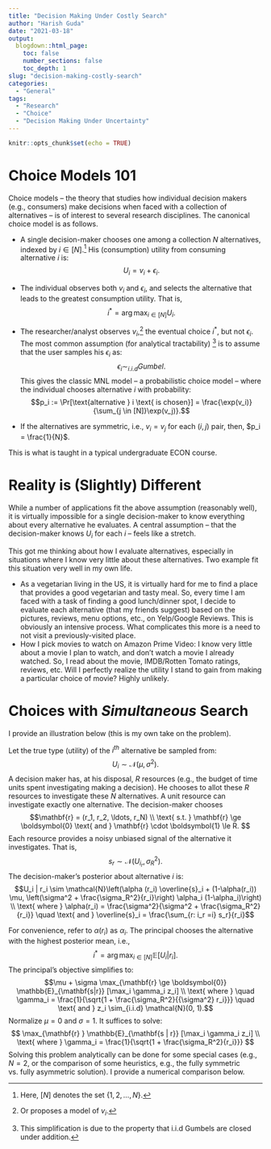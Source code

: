 ```yaml
---
title: "Decision Making Under Costly Search"
author: "Harish Guda"
date: "2021-03-18"
output:
  blogdown::html_page:
    toc: false
    number_sections: false
    toc_depth: 1
slug: "decision-making-costly-search"
categories: 
  - "General"
tags: 
  - "Research"
  - "Choice"
  - "Decision Making Under Uncertainty"
---
```


```r
knitr::opts_chunk$set(echo = TRUE)
```

# Choice Models 101

Choice models -- the theory that studies how individual decision makers (e.g., consumers) make decisions when faced with a collection of alternatives -- is of interest to several research disciplines. The canonical choice model is as follows. 

  - A single decision-maker chooses one among a collection $N$ alternatives, indexed by $i \in [N]$.^[Here, $[N]$ denotes the set $\{1, 2, \ldots, N\}$.] His (consumption) utility from consuming alternative $i$ is: 
$$U_i = v_i + \epsilon_i.$$
  - The individual observes both $v_i$ and $\epsilon_i$, and selects the alternative that leads to the greatest consumption utility. That is, 
$$i^* = \arg\max_{i \in [N]} U_i.$$

  - The researcher/analyst observes $v_i$,^[Or proposes a model of $v_i$.] the eventual choice $i^*$, but not $\epsilon_i$. The most common assumption (for analytical tractability) ^[This simplification is due to the  property that i.i.d Gumbels are closed under addition.] is to assume that the user samples his $\epsilon_i$ as:
$$\epsilon_i\sim_{i.i.d} Gumbel. $$
This gives the classic MNL model -- a probabilistic choice model -- where the individual chooses alternative $i$ with probability: 
$$p_i := \Pr[\text{alternative } i \text{ is chosen}] = \frac{\exp(v_i)}{\sum_{j \in [N]}\exp(v_j)}.$$
  - If the alternatives are symmetric, i.e., $v_i = v_j$ for each $(i,j)$ pair, then, $p_i = \frac{1}{N}$. 
  
This is what is taught in a typical undergraduate ECON course. 

# Reality is (Slightly) Different

While a number of applications fit the above assumption (reasonably well), it is virtually impossible for a single decision-maker to know everything about every alternative he evaluates. A central assumption -- that the decision-maker knows $U_i$ for each $i$ -- feels like a stretch. 

This got me thinking about how I evaluate alternatives, especially in situations where I know very little about these alternatives. Two example fit this situation very well in my own life. 

  - As a vegetarian living in the US, it is virtually hard for me to find a place that provides a good vegetarian and tasty meal. So, every time I am faced with a task of finding a good lunch/dinner spot, I decide to evaluate each alternative (that my friends suggest) based on the pictures, reviews, menu options, etc., on Yelp/Google Reviews. This is obviously an intensive process. What complicates this more is a need to not visit a previously-visited place. 
  - How I pick movies to watch on Amazon Prime Video: I know very little about a movie I plan to watch, and don't watch a movie I already watched. So, I read about the movie, IMDB/Rotten Tomato ratings, reviews, etc. Will I perfectly realize the utility I stand to gain from making a particular choice of movie? Highly unlikely. 

# Choices with *Simultaneous* Search

I provide an illustration below (this is my own take on the problem). 

Let the true type (utility) of the $i^{th}$ alternative be sampled from: 
$$U_i \sim \mathcal{N}(\mu, \sigma^2).$$
A decision maker has, at his disposal, $R$ resources (e.g., the budget of time units spent investigating making a decision). He chooses to allot these $R$ resources to investigate these $N$ alternatives. A unit resource can investigate exactly one alternative. The decision-maker chooses $$\mathbf{r} = (r_1, r_2, \ldots, r_N) \\ 
\text{ s.t. } \mathbf{r} \ge \boldsymbol{0} \text{ and } \mathbf{r} \cdot \boldsymbol{1} \le R. $$
Each resource provides a noisy unbiased signal of the alternative it investigates. That is, 
$$s_r \sim \mathcal{N}(U_{i_r}, \sigma_R^2).$$
The decision-maker's posterior about alternative $i$ is: 
$$U_i | r_i \sim \mathcal{N}\left(\alpha (r_i) \overline{s}_i + (1-\alpha(r_i)) \mu, \left(\sigma^2 + \frac{\sigma_R^2}{r_i}\right) \alpha_i (1-\alpha_i)\right) \\
\text{ where } \alpha(r_i) = \frac{\sigma^2}{\sigma^2 + \frac{\sigma_R^2}{r_i}}  \quad
\text{ and } \overline{s}_i = \frac{\sum_{r: i_r =i} s_r}{r_i}$$

For convenience, refer to $\alpha(r_i)$ as $\alpha_i$. The principal chooses the alternative with the highest posterior mean, i.e., 
$$i^* = \arg\max_{i \in [N]} \mathbb{E}[U_i | r_i]. $$
The principal's objective simplifies to: 
$$\mu + \sigma \max_{\mathbf{r} \ge \boldsymbol{0}} \mathbb{E}_{\mathbf{s|r}} [\max_i \gamma_i z_i] \\
\text{ where } \quad  \gamma_i = \frac{1}{\sqrt{1 + \frac{\sigma_R^2}{{\sigma^2} r_i}}} \quad \text{ and } z_i \sim_{i.i.d} \mathcal{N}(0, 1).$$
Normalize $\mu = 0$ and $\sigma = 1$. It suffices to solve: 
$$
\max_{\mathbf{r} } \mathbb{E}_{\mathbf{s | r}} [\max_i \gamma_i z_i] \\
\text{ where } \gamma_i = \frac{1}{\sqrt{1 + \frac{\sigma_R^2}{r_i}}}
$$
Solving this problem analytically can be done for some special cases (e.g., $N = 2$, or the comparison of some heuristics, e.g., the fully symmetric vs. fully asymmetric solution). I provide a numerical comparison below. 
